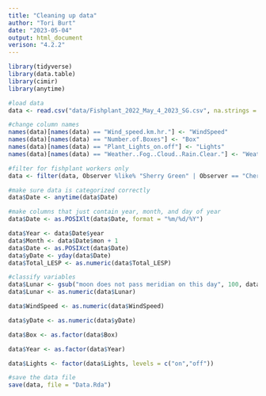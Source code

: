 ```yaml
---
title: "Cleaning up data"
author: "Tori Burt"
date: "2023-05-04"
output: html_document
verison: "4.2.2"
---
```


```r

library(tidyverse)
library(data.table)
library(cimir)
library(anytime)

```

```r

#load data
data <- read.csv("data/Fishplant_2022_May_4_2023_SG.csv", na.strings = c("", "NA"))

#change column names
names(data)[names(data) == "Wind_speed.km.hr."] <- "WindSpeed"
names(data)[names(data) == "Number.of.Boxes"] <- "Box"
names(data)[names(data) == "Plant_Lights_on.off"] <- "Lights"
names(data)[names(data) == "Weather..Fog..Cloud..Rain.Clear."] <- "Weather"

#filter for fishplant workers only
data <- filter(data, Observer %like% "Sherry Green" | Observer == "Cheryl")

#make sure data is categorized correctly
data$Date <- anytime(data$Date)

#make columns that just contain year, month, and day of year
data$Date <- as.POSIXlt(data$Date, format = "%m/%d/%Y")

data$Year <- data$Date$year
data$Month <- data$Date$mon + 1
data$Date <- as.POSIXct(data$Date)
data$yDate <- yday(data$Date)
data$Total_LESP <- as.numeric(data$Total_LESP)

#classify variables 
data$Lunar <- gsub("moon does not pass meridian on this day", 100, data$Lunar)
data$Lunar <- as.numeric(data$Lunar)

data$WindSpeed <- as.numeric(data$WindSpeed)

data$yDate <- as.numeric(data$yDate)

data$Box <- as.factor(data$Box)

data$Year <- as.factor(data$Year)

data$Lights <- factor(data$Lights, levels = c("on","off"))

#save the data file
save(data, file = "Data.Rda")

```

